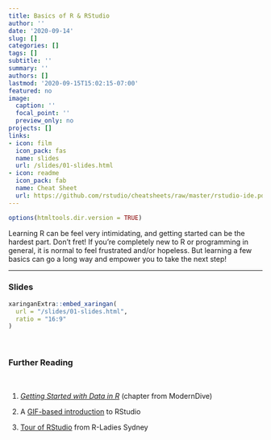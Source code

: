 ```yaml
---
title: Basics of R & RStudio
author: ''
date: '2020-09-14'
slug: []
categories: []
tags: []
subtitle: ''
summary: ''
authors: []
lastmod: '2020-09-15T15:02:15-07:00'
featured: no
image:
  caption: ''
  focal_point: ''
  preview_only: no
projects: []
links:
- icon: film
  icon_pack: fas
  name: slides
  url: /slides/01-slides.html
- icon: readme
  icon_pack: fab
  name: Cheat Sheet
  url: https://github.com/rstudio/cheatsheets/raw/master/rstudio-ide.pdf
---
```


```r
options(htmltools.dir.version = TRUE)
```

Learning R can be feel very intimidating, and getting started can be the hardest part. Don't fret! If you're completely new to R or programming in general, it is normal to feel frustrated and/or hopeless. But learning a few basics can go a long way and empower you to take the next step! 

***


### Slides

```r
xaringanExtra::embed_xaringan(
  url = "/slides/01-slides.html",
  ratio = "16:9"
)
```

<br>

### Further Reading

:::book
<br>

1. [*Getting Started with Data in R*](https://moderndive.netlify.app/1-getting-started.html) (chapter from ModernDive)

2. A [GIF-based introduction](https://www.pipinghotdata.com/posts/2020-09-07-introducing-the-rstudio-ide-and-r-markdown/) to RStudio

3. [Tour of RStudio](https://rladiessydney.org/courses/ryouwithme/01-basicbasics-1/) from R-Ladies Sydney
:::
